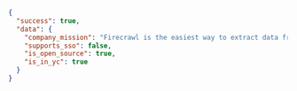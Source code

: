 ```json JSON
{
  "success": true,
  "data": {
    "company_mission": "Firecrawl is the easiest way to extract data from the web. Developers use us to reliably convert URLs into LLM-ready markdown or structured data with a single API call.",
    "supports_sso": false,
    "is_open_source": true,
    "is_in_yc": true
  }
}
```
